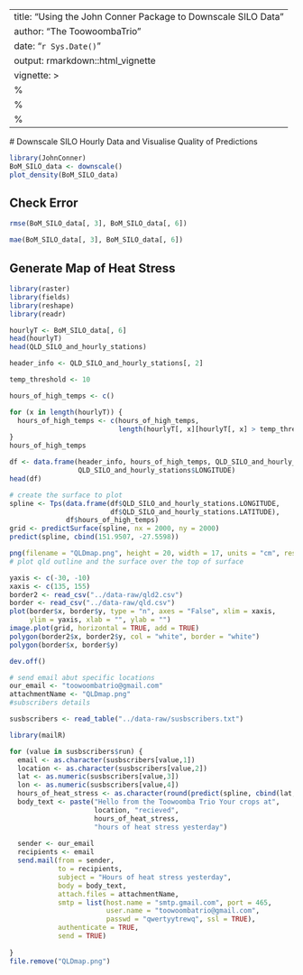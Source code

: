 ---
title: "Using the John Conner Package to Downscale SILO Data"
author: "The ToowoombaTrio"
date: "`r Sys.Date()`"
output: rmarkdown::html_vignette
vignette: >
  %\VignetteIndexEntry{Vignette Title}
  %\VignetteEngine{knitr::rmarkdown}
  %\VignetteEncoding{UTF-8}
  ---
  
  # Downscale SILO Hourly Data and Visualise Quality of Predictions
  
```r
  
library(JohnConner)
BoM_SILO_data <- downscale()
plot_density(BoM_SILO_data)

```

## Check Error
```r
rmse(BoM_SILO_data[, 3], BoM_SILO_data[, 6])

mae(BoM_SILO_data[, 3], BoM_SILO_data[, 6])
```

## Generate Map of Heat Stress

```r
library(raster)
library(fields)
library(reshape)
library(readr)

hourlyT <- BoM_SILO_data[, 6]
head(hourlyT)
head(QLD_SILO_and_hourly_stations)

header_info <- QLD_SILO_and_hourly_stations[, 2]

temp_threshold <- 10

hours_of_high_temps <- c()

for (x in length(hourlyT)) {
  hours_of_high_temps <- c(hours_of_high_temps,
                           length(hourlyT[, x][hourlyT[, x] > temp_threshold]))
}
hours_of_high_temps

df <- data.frame(header_info, hours_of_high_temps, QLD_SILO_and_hourly_stations$LATITUDE,
                 QLD_SILO_and_hourly_stations$LONGITUDE)
head(df)

# create the surface to plot
spline <- Tps(data.frame(df$QLD_SILO_and_hourly_stations.LONGITUDE,
                         df$QLD_SILO_and_hourly_stations.LATITUDE),
              df$hours_of_high_temps)
grid <- predictSurface(spline, nx = 2000, ny = 2000)
predict(spline, cbind(151.9507, -27.5598))

png(filename = "QLDmap.png", height = 20, width = 17, units = "cm", res = 100)
# plot qld outline and the surface over the top of surface

yaxis <- c(-30, -10)
xaxis <- c(135, 155)
border2 <- read_csv("../data-raw/qld2.csv")
border <- read_csv("../data-raw/qld.csv")
plot(border$x, border$y, type = "n", axes = "False", xlim = xaxis,
     ylim = yaxis, xlab = "", ylab = "")
image.plot(grid, horizontal = TRUE, add = TRUE)
polygon(border2$x, border2$y, col = "white", border = "white")
polygon(border$x, border$y)

dev.off()

# send email abut specific locations
our_email <- "toowoombatrio@gmail.com"
attachmentName <- "QLDmap.png"
#subscribers details

susbscribers <- read_table("../data-raw/susbscribers.txt")

library(mailR)

for (value in susbscribers$run) {
  email <- as.character(susbscribers[value,1])
  location <- as.character(susbscribers[value,2])
  lat <- as.numeric(susbscribers[value,3])
  lon <- as.numeric(susbscribers[value,4])
  hours_of_heat_stress <- as.character(round(predict(spline, cbind(lat,lon)),0))
  body_text <- paste("Hello from the Toowoomba Trio Your crops at",
                     location, "recieved",
                     hours_of_heat_stress,
                     "hours of heat stress yesterday")
  
  sender <- our_email
  recipients <- email
  send.mail(from = sender,
            to = recipients,
            subject = "Hours of heat stress yesterday",
            body = body_text,
            attach.files = attachmentName,
            smtp = list(host.name = "smtp.gmail.com", port = 465, 
                        user.name = "toowoombatrio@gmail.com",
                        passwd = "qwertyytrewq", ssl = TRUE),
            authenticate = TRUE,
            send = TRUE)
  
}
file.remove("QLDmap.png")

```